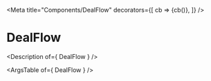 

<Meta title="Components/DealFlow"
  decorators={[
    cb => <RouterProvider>{cb()}</RouterProvider>,
  ]}
/>

# DealFlow

<Description of={ DealFlow } />

<Canvas>
  <Story name="DealFlow">
    <DealFlow
      deal={generate.app_deal()}
      config={{
        EXPENSE_TYPES,
        TICKET_TYPES,
      }}
      onCancel={action('onCancel')}
      onSave={action('onSave')}
      onSaveAndExit={action('onSaveAndExit')}
    />
  </Story>
</Canvas>

<ArgsTable of={ DealFlow } />

